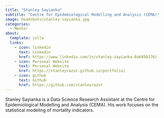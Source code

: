 ```yaml
---
title: "Stanley Sayianka"
subtitle: "Centre for Epidemiological Modelling and Analysis (CEMA)"
image: headshots/stanley-sayianka.jpg
categories:
  - Mentor
about:
  template: jolla
  links:
    - icon: linkedin
      text: Linkedin
      href: https://www.linkedin.com/in/stanley-sayianka-8a6450170/
    - icon: Personal Website
      text: Personal Website
      href: https://stanleyrazor.github.io/portfolio/
    - icon: github
      text: Github
      href: https://github.com/stanleyrazor
---
```


Stanley Sayianka is a Data Science Research Assistant at the Centre for Epidemiological Modelling and Analysis (CEMA). His work focuses on the statistical modeling of mortality indicators.
